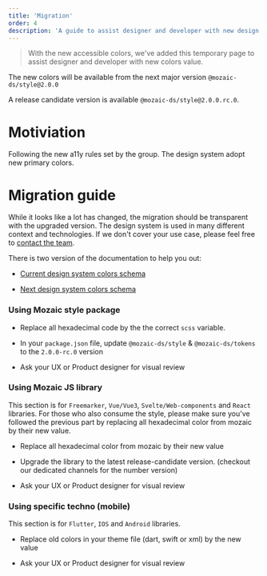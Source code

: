 ```yaml
---
title: 'Migration'
order: 4
description: 'A guide to assist designer and developer with new design system color'
---
```


> With the new accessible colors, we've added this temporary page to assist designer and developer with new colors value.

<Highlight theme="warning" title="Warning">

The new colors will be available from the next major version `@mozaic-ds/style@2.0.0`

A release candidate version is available `@mozaic-ds/style@2.0.0.rc.0`.

</Highlight>

# Motiviation

Following the new a11y rules set by the group. The design system adopt new primary colors.

# Migration guide

While it looks like a lot has changed, the migration should be transparent with the upgraded version.
The design system is used in many different context and technologies. If we don't cover your use case, please feel free to [contact the team](https://adeo-tech-community.slack.com/archives/CKQJZL7C4).

<Highlight theme="warning" title="Important">

There is two version of the documentation to help you out:

- [Current design system colors schema](https://mozaic.adeo.cloud/Foundations/Colors/)

- [Next design system colors schema](https://next-dot-demo-dot-mozaic-design-system-dtrp.ey.r.appspot.com/Foundations/Colors/)

</Highlight>

### Using Mozaic style package

- Replace all hexadecimal code by the the correct `scss` variable.

- In your `package.json` file, update `@mozaic-ds/style` & `@mozaic-ds/tokens` to the `2.0.0-rc.0` version

- Ask your UX or Product designer for visual review

### Using Mozaic JS library

This section is for `Freemarker`, `Vue/Vue3`, `Svelte/Web-components` and `React` libraries.
For those who also consume the style, please make sure you've followed the previous part by replacing all hexadecimal color from mozaic by their new value.

- Replace all hexadecimal color from mozaic by their new value

- Upgrade the library to the latest release-candidate version. (checkout our dedicated channels for the number version)

- Ask your UX or Product designer for visual review

### Using specific techno (mobile)

This section is for `Flutter`, `IOS` and `Android` libraries.

- Replace old colors in your theme file (dart, swift or xml) by the new value

- Ask your UX or Product designer for visual review
